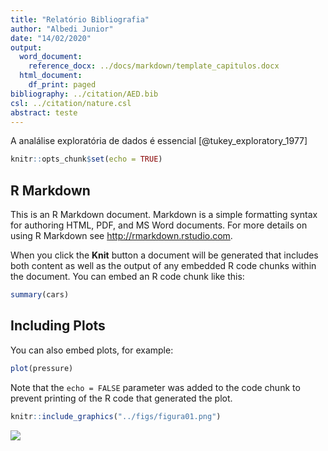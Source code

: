 ```yaml
---
title: "Relatório Bibliografia"
author: "Albedi Junior"
date: "14/02/2020"
output:
  word_document:
    reference_docx: ../docs/markdown/template_capitulos.docx
  html_document:
    df_print: paged
bibliography: ../citation/AED.bib
csl: ../citation/nature.csl
abstract: teste
---
```


A analálise exploratória de dados é essencial [@tukey_exploratory_1977]


```r
knitr::opts_chunk$set(echo = TRUE)
```

## R Markdown

This is an R Markdown document. Markdown is a simple formatting syntax for authoring HTML, PDF, and MS Word documents. For more details on using R Markdown see <http://rmarkdown.rstudio.com>.

When you click the **Knit** button a document will be generated that includes both content as well as the output of any embedded R code chunks within the document. You can embed an R code chunk like this:


```r
summary(cars)
```

## Including Plots

You can also embed plots, for example:

```r
plot(pressure)
```

Note that the `echo = FALSE` parameter was added to the code chunk to prevent printing of the R code that generated the plot.
```r
knitr::include_graphics("../figs/figura01.png")
```

![](../figs/figura01.png)

